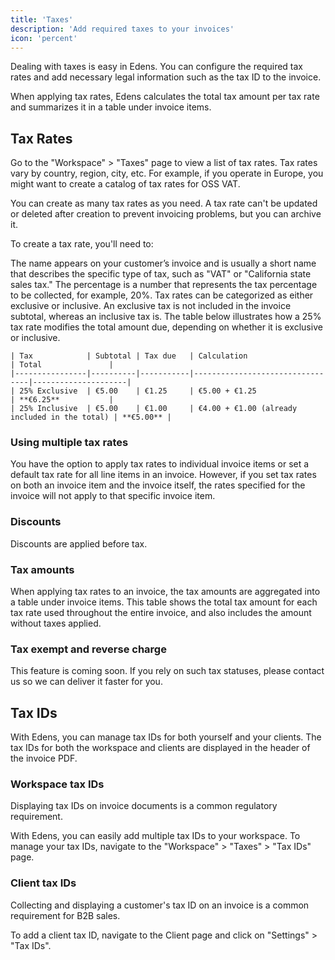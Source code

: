 ```yaml
---
title: 'Taxes'
description: 'Add required taxes to your invoices'
icon: 'percent'
---
```


Dealing with taxes is easy in Edens. You can configure the required tax rates and add necessary legal information such as the tax ID to the invoice.

When applying tax rates, Edens calculates the total tax amount per tax rate and summarizes it in a table under invoice items.

## Tax Rates

Go to the "Workspace" > "Taxes" page to view a list of tax rates. Tax rates vary by country, region, city, etc. For example, if you operate in Europe, you might want to create a catalog of tax rates for OSS VAT.

You can create as many tax rates as you need. A tax rate can't be updated or deleted after creation to prevent invoicing problems, but you can archive it.

To create a tax rate, you'll need to:

<Steps>
  <Step title="Give it a name">
    The name appears on your customer’s invoice and is usually a short name that describes the specific type of tax, such as "VAT" or "California state sales tax."
  </Step>
  <Step title="Set a percentage">
    The percentage is a number that represents the tax percentage to be collected, for example, 20%.
  </Step>
  <Step title="Choose whether it's inclusive or exclusive tax">
    Tax rates can be categorized as either exclusive or inclusive. An exclusive tax is not included in the invoice subtotal, whereas an inclusive tax is.
    The table below illustrates how a 25% tax rate modifies the total amount due, depending on whether it is exclusive or inclusive.
  </Step>
</Steps>


    | Tax            | Subtotal | Tax due   | Calculation                     | Total               |
    |----------------|----------|-----------|---------------------------------|---------------------|
    | 25% Exclusive  | €5.00    | €1.25     | €5.00 + €1.25                   | **€6.25**           |
    | 25% Inclusive  | €5.00    | €1.00     | €4.00 + €1.00 (already included in the total) | **€5.00** |
    
### Using multiple tax rates

You have the option to apply tax rates to individual invoice items or set a default tax rate for all line items in an invoice. However, if you set tax rates on both an invoice item and the invoice itself, the rates specified for the invoice will not apply to that specific invoice item.

### Discounts

Discounts are applied before tax.

### Tax amounts

When applying tax rates to an invoice, the tax amounts are aggregated into a table under invoice items. This table shows the total tax amount for each tax rate used throughout the entire invoice, and also includes the amount without taxes applied.

### Tax exempt and reverse charge

This feature is coming soon. If you rely on such tax statuses, please contact us so we can deliver it faster for you.

## Tax IDs

With Edens, you can manage tax IDs for both yourself and your clients. The tax IDs for both the workspace and clients are displayed in the header of the invoice PDF.

### Workspace tax IDs

Displaying tax IDs on invoice documents is a common regulatory requirement.

With Edens, you can easily add multiple tax IDs to your workspace. To manage your tax IDs, navigate to the "Workspace" > "Taxes" > "Tax IDs" page.

### Client tax IDs

Collecting and displaying a customer's tax ID on an invoice is a common requirement for B2B sales.

To add a client tax ID, navigate to the Client page and click on "Settings" > "Tax IDs".